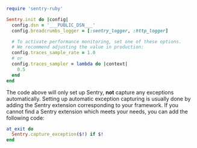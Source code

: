 <SignInNote />

```ruby
require 'sentry-ruby'

Sentry.init do |config|
  config.dsn = '___PUBLIC_DSN___'
  config.breadcrumbs_logger = [:sentry_logger, :http_logger]

  # To activate performance monitoring, set one of these options.
  # We recommend adjusting the value in production:
  config.traces_sample_rate = 1.0
  # or
  config.traces_sampler = lambda do |context|
    0.5
  end
end
```

The code above will only set up Sentry, **not** capture any exceptions automatically.
Setting up automatic exception capturing is usually done by adding the Sentry extension
corresponding to your framework. If you cannot find a Sentry extension which meets your needs,
you can add the following code:

```ruby
at_exit do
  Sentry.capture_exception($!) if $!
end
```
